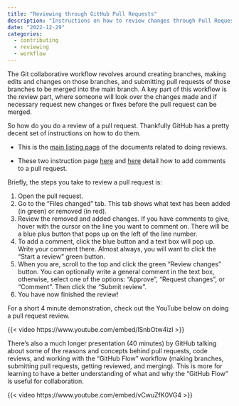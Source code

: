 ```yaml
---
title: "Reviewing through GitHub Pull Requests"
description: "Instructions on how to review changes through Pull Requests on GitHub."
date: "2022-12-29"
categories:
  - contributing
  - reviewing
  - workflow
---
```


The Git collaborative workflow revolves around creating branches, making
edits and changes on those branches, and submitting pull requests of
those branches to be merged into the main branch. A key part of this
workflow is the review part, where someone will look over the changes
made and if necessary request new changes or fixes before the pull
request can be merged.

So how do you do a review of a pull request. Thankfully GitHub has a
pretty decent set of instructions on how to do them.

-   This is the [main listing
    page](https://docs.github.com/en/pull-requests/collaborating-with-pull-requests/reviewing-changes-in-pull-requests)
    of the documents related to doing reviews.

-   These two instruction page
    [here](https://docs.github.com/en/pull-requests/collaborating-with-pull-requests/reviewing-changes-in-pull-requests/reviewing-proposed-changes-in-a-pull-request)
    and
    [here](https://docs.github.com/en/pull-requests/collaborating-with-pull-requests/reviewing-changes-in-pull-requests/commenting-on-a-pull-request)
    detail how to add comments to a pull request.

Briefly, the steps you take to review a pull request is:

1.  Open the pull request.
2.  Go to the "Files changed" tab. This tab shows what text has been
    added (in green) or removed (in red).
3.  Review the removed and added changes. If you have comments to give,
    hover with the cursor on the line you want to comment on. There will
    be a blue plus button that pops up on the left of the line number.
4.  To add a comment, click the blue button and a text box will pop up.
    Write your comment there. Almost always, you will want to click the
    "Start a review" green button.
5.  When you are, scroll to the top and click the green "Review changes"
    button. You can optionally write a general comment in the text box,
    otherwise, select one of the options: "Approve", "Request changes",
    or "Comment". Then click the "Submit review".
6.  You have now finished the review!

For a short 4 minute demonstration, check out the YouTube below on doing
a pull request review.

{{< video https://www.youtube.com/embed/lSnbOtw4izI >}}

There's also a much longer presentation (40 minutes) by GitHub talking
about some of the reasons and concepts behind pull requests, code
reviews, and working with the "GitHub Flow" workflow (making branches,
submitting pull requests, getting reviewed, and merging). This is more
for learning to have a better understanding of what and why the "GitHub
Flow" is useful for collaboration.

{{< video https://www.youtube.com/embed/vCwuZfK0VG4 >}}

